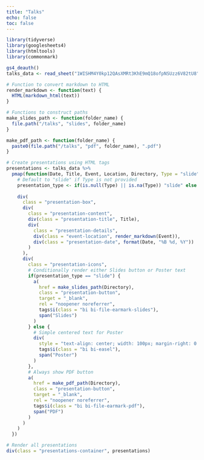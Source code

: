 ```yaml
---
title: "Talks"
echo: false
toc: false
---
```


```r
library(tidyverse)
library(googlesheets4)
library(htmltools)
library(commonmark)

gs4_deauth()
talks_data <- read_sheet("1WISHM4Y0kp12QAsXMRt3KhE9mQ18ofpNSUzz6V82tU8")

# Function to convert markdown to HTML
render_markdown <- function(text) {
  HTML(markdown_html(text))
}

# Functions to construct paths
make_slides_path <- function(folder_name) {
  file.path("/talks", "slides", folder_name)
}

make_pdf_path <- function(folder_name) {
  paste0(file.path("/talks", "pdf", folder_name), ".pdf")
}

# Create presentations using HTML tags
presentations <- talks_data %>%
  pmap(function(Date, Title, Event, Location, Directory, Type = "slide") {
    # Default to "slide" if Type is not provided
    presentation_type <- if(is.null(Type) || is.na(Type)) "slide" else tolower(Type)
    
    div(
      class = "presentation-box",
      div(
        class = "presentation-content",
        div(class = "presentation-title", Title),
        div(
          class = "presentation-details",
          div(class = "event-location", render_markdown(Event)),
          div(class = "presentation-date", format(Date, "%B %d, %Y"))
        )
      ),
      div(
        class = "presentation-icons",
        # Conditionally render either Slides button or Poster text
        if(presentation_type == "slide") {
          a(
            href = make_slides_path(Directory),
            class = "presentation-button",
            target = "_blank",
            rel = "noopener noreferrer",
            tags$i(class = "bi bi-file-earmark-slides"),
            span("Slides")
          )
        } else {
          # Simple centered text for Poster
          div(
            style = "text-align: center; width: 100px; margin-right: 0.5rem;",
            tags$i(class = "bi bi-easel"),
            span("Poster")
          )
        },
        # Always show PDF button
        a(
          href = make_pdf_path(Directory),
          class = "presentation-button",
          target = "_blank",
          rel = "noopener noreferrer",
          tags$i(class = "bi bi-file-earmark-pdf"),
          span("PDF")
        )
      )
    )
  })

# Render all presentations
div(class = "presentations-container", presentations)
```
